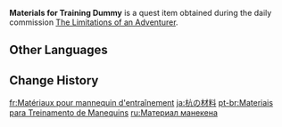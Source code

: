 {{Item Infobox
|id          = 100353
|image       = Item Materials for Training Dummy.png
|type        = Quest Items
|description = All sorts of materials. These should be just enough to make a training dummy.
|source1     = Obtained during the commission [[The Limitations of an Adventurer]] after clearing the [[hilichurl]] camp and destroying the training dummy.
}}
'''Materials for Training Dummy''' is a quest item obtained during the daily commission [[The Limitations of an Adventurer]].

==Other Languages==
{{Other Languages
|default_hidden = 1
|en      = Materials for Training Dummy
|zhs     = 木桩材料
|zhs_rm  = Mùzhuāng Cáiliào
|zht     = 木樁材料
|zht_rm  = Mùzhuāng Cáiliào
|ja      = 杭の材料
|ja_rm   = Iku no Zairyou
|ko      = 말뚝 재료
|ko_rm   = Malttuk Jaeryo
|es      = Materiales para maniquí de entrenamiento
|fr      = Matériaux pour mannequin d'entraînement
|ru      = Материал манекена
|th      = Materials for Training Dummy
|vi      = Nguyên liệu cọc gỗ
|de      = Material für Holzpfähle
|id      = Bahan untuk Boneka Kayu
|pt      = Materiais para Treinamento de Manequins
|tr      = Talim Hedefi Malzemeleri
|it      = Materiali per manichino d'addestramento
}}

==Change History==
{{Change History|1.0}}

[[fr:Matériaux pour mannequin d'entraînement]]
[[ja:杭の材料]]
[[pt-br:Materiais para Treinamento de Manequins]]
[[ru:Материал манекена]]